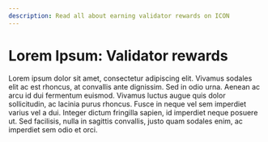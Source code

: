 ```yaml
---
description: Read all about earning validator rewards on ICON
---
```


# Lorem Ipsum: Validator rewards

Lorem ipsum dolor sit amet, consectetur adipiscing elit. Vivamus sodales elit ac est rhoncus, at convallis ante dignissim. Sed in odio urna. Aenean ac arcu id dui fermentum euismod. Vivamus luctus augue quis dolor sollicitudin, ac lacinia purus rhoncus. Fusce in neque vel sem imperdiet varius vel a dui. Integer dictum fringilla sapien, id imperdiet neque posuere ut. Sed facilisis, nulla in sagittis convallis, justo quam sodales enim, ac imperdiet sem odio et orci.